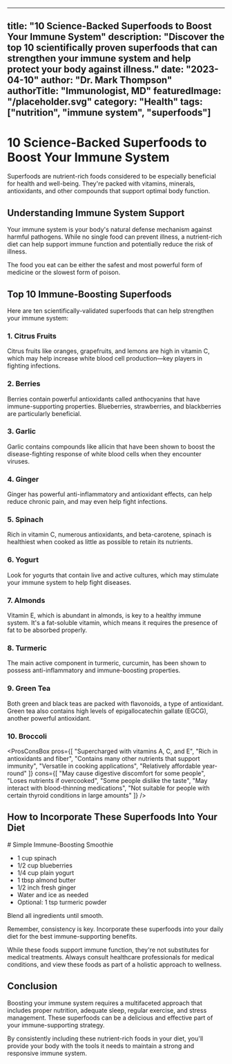 
---
title: "10 Science-Backed Superfoods to Boost Your Immune System"
description: "Discover the top 10 scientifically proven superfoods that can strengthen your immune system and help protect your body against illness."
date: "2023-04-10"
author: "Dr. Mark Thompson"
authorTitle: "Immunologist, MD"
featuredImage: "/placeholder.svg"
category: "Health"
tags: ["nutrition", "immune system", "superfoods"]
---

# 10 Science-Backed Superfoods to Boost Your Immune System

<InfoBox title="What are Superfoods?" variant="info">
  Superfoods are nutrient-rich foods considered to be especially beneficial for health and well-being. They're packed with vitamins, minerals, antioxidants, and other compounds that support optimal body function.
</InfoBox>

## Understanding Immune System Support

Your immune system is your body's natural defense mechanism against harmful pathogens. While no single food can prevent illness, a nutrient-rich diet can help support immune function and potentially reduce the risk of illness.

<QuoteBlock author="Dr. Andrew Weil" source="Eating Well for Optimum Health">
  The food you eat can be either the safest and most powerful form of medicine or the slowest form of poison.
</QuoteBlock>

## Top 10 Immune-Boosting Superfoods

Here are ten scientifically-validated superfoods that can help strengthen your immune system:

### 1. Citrus Fruits

<InfoBox variant="success">
  Citrus fruits like oranges, grapefruits, and lemons are high in vitamin C, which may help increase white blood cell production—key players in fighting infections.
</InfoBox>

### 2. Berries

Berries contain powerful antioxidants called anthocyanins that have immune-supporting properties. Blueberries, strawberries, and blackberries are particularly beneficial.

### 3. Garlic

<Callout>
  Garlic contains compounds like allicin that have been shown to boost the disease-fighting response of white blood cells when they encounter viruses.
</Callout>

### 4. Ginger

Ginger has powerful anti-inflammatory and antioxidant effects, can help reduce chronic pain, and may even help fight infections.

### 5. Spinach

Rich in vitamin C, numerous antioxidants, and beta-carotene, spinach is healthiest when cooked as little as possible to retain its nutrients.

### 6. Yogurt

<InfoBox title="Probiotic Benefits" variant="info">
  Look for yogurts that contain live and active cultures, which may stimulate your immune system to help fight diseases.
</InfoBox>

### 7. Almonds

Vitamin E, which is abundant in almonds, is key to a healthy immune system. It's a fat-soluble vitamin, which means it requires the presence of fat to be absorbed properly.

### 8. Turmeric

The main active component in turmeric, curcumin, has been shown to possess anti-inflammatory and immune-boosting properties.

### 9. Green Tea

Both green and black teas are packed with flavonoids, a type of antioxidant. Green tea also contains high levels of epigallocatechin gallate (EGCG), another powerful antioxidant.

### 10. Broccoli

<ProsConsBox 
  pros={[
    "Supercharged with vitamins A, C, and E",
    "Rich in antioxidants and fiber",
    "Contains many other nutrients that support immunity",
    "Versatile in cooking applications",
    "Relatively affordable year-round"
  ]}
  cons={[
    "May cause digestive discomfort for some people",
    "Loses nutrients if overcooked",
    "Some people dislike the taste",
    "May interact with blood-thinning medications",
    "Not suitable for people with certain thyroid conditions in large amounts"
  ]}
/>

## How to Incorporate These Superfoods Into Your Diet

<CodeBlock language="markdown">
# Simple Immune-Boosting Smoothie

- 1 cup spinach
- 1/2 cup blueberries
- 1/4 cup plain yogurt
- 1 tbsp almond butter
- 1/2 inch fresh ginger
- Water and ice as needed
- Optional: 1 tsp turmeric powder

Blend all ingredients until smooth.
</CodeBlock>

Remember, consistency is key. Incorporate these superfoods into your daily diet for the best immune-supporting benefits.

<InfoBox title="Important Note" variant="warning">
  While these foods support immune function, they're not substitutes for medical treatments. Always consult healthcare professionals for medical conditions, and view these foods as part of a holistic approach to wellness.
</InfoBox>

## Conclusion

Boosting your immune system requires a multifaceted approach that includes proper nutrition, adequate sleep, regular exercise, and stress management. These superfoods can be a delicious and effective part of your immune-supporting strategy.

By consistently including these nutrient-rich foods in your diet, you'll provide your body with the tools it needs to maintain a strong and responsive immune system.
